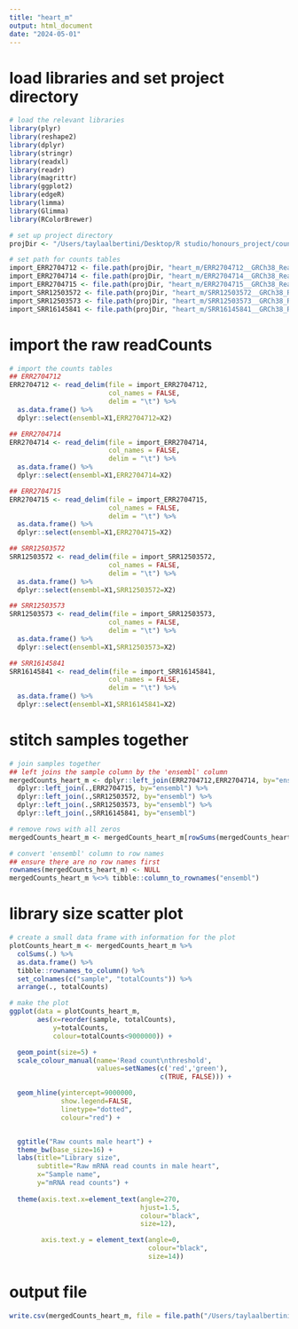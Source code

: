 ```yaml
---
title: "heart_m"
output: html_document
date: "2024-05-01"
---
```


# load libraries and set project directory 
```r
# load the relevant libraries
library(plyr)
library(reshape2)
library(dplyr)
library(stringr)
library(readxl)
library(readr)
library(magrittr)
library(ggplot2)
library(edgeR)
library(limma)
library(Glimma)
library(RColorBrewer)

# set up project directory 
projDir <- "/Users/taylaalbertini/Desktop/R studio/honours_project/count_preprocessing/rawData"

# set path for counts tables 
import_ERR2704712 <- file.path(projDir, "heart_m/ERR2704712__GRCh38_ReadsPerGene_counts.tab")
import_ERR2704714 <- file.path(projDir, "heart_m/ERR2704714__GRCh38_ReadsPerGene_counts.tab")
import_ERR2704715 <- file.path(projDir, "heart_m/ERR2704715__GRCh38_ReadsPerGene_counts.tab")
import_SRR12503572 <- file.path(projDir, "heart_m/SRR12503572__GRCh38_ReadsPerGene_counts.tab")
import_SRR12503573 <- file.path(projDir, "heart_m/SRR12503573__GRCh38_ReadsPerGene_counts.tab")
import_SRR16145841 <- file.path(projDir, "heart_m/SRR16145841__GRCh38_ReadsPerGene_counts.tab")
```

# import the raw readCounts
```r
# import the counts tables
## ERR2704712
ERR2704712 <- read_delim(file = import_ERR2704712,
                         col_names = FALSE,
                         delim = "\t") %>%
  as.data.frame() %>%
  dplyr::select(ensembl=X1,ERR2704712=X2)

## ERR2704714
ERR2704714 <- read_delim(file = import_ERR2704714,
                         col_names = FALSE,
                         delim = "\t") %>%
  as.data.frame() %>%
  dplyr::select(ensembl=X1,ERR2704714=X2)

## ERR2704715
ERR2704715 <- read_delim(file = import_ERR2704715,
                         col_names = FALSE,
                         delim = "\t") %>%
  as.data.frame() %>%
  dplyr::select(ensembl=X1,ERR2704715=X2)

## SRR12503572
SRR12503572 <- read_delim(file = import_SRR12503572,
                         col_names = FALSE,
                         delim = "\t") %>%
  as.data.frame() %>%
  dplyr::select(ensembl=X1,SRR12503572=X2)

## SRR12503573
SRR12503573 <- read_delim(file = import_SRR12503573,
                         col_names = FALSE,
                         delim = "\t") %>%
  as.data.frame() %>%
  dplyr::select(ensembl=X1,SRR12503573=X2)

## SRR16145841
SRR16145841 <- read_delim(file = import_SRR16145841,
                         col_names = FALSE,
                         delim = "\t") %>%
  as.data.frame() %>%
  dplyr::select(ensembl=X1,SRR16145841=X2)
```

# stitch samples together
```r
# join samples together 
## left joins the sample column by the 'ensembl' column
mergedCounts_heart_m <- dplyr::left_join(ERR2704712,ERR2704714, by="ensembl") %>%
  dplyr::left_join(.,ERR2704715, by="ensembl") %>%
  dplyr::left_join(.,SRR12503572, by="ensembl") %>%
  dplyr::left_join(.,SRR12503573, by="ensembl") %>%
  dplyr::left_join(.,SRR16145841, by="ensembl")

# remove rows with all zeros
mergedCounts_heart_m <- mergedCounts_heart_m[rowSums(mergedCounts_heart_m[,-1])>0,]

# convert 'ensembl' column to row names 
## ensure there are no row names first
rownames(mergedCounts_heart_m) <- NULL
mergedCounts_heart_m %<>% tibble::column_to_rownames("ensembl")
```

# library size scatter plot
```r
# create a small data frame with information for the plot
plotCounts_heart_m <- mergedCounts_heart_m %>%
  colSums(.) %>%
  as.data.frame() %>%
  tibble::rownames_to_column() %>%
  set_colnames(c("sample", "totalCounts")) %>%
  arrange(., totalCounts)

# make the plot
ggplot(data = plotCounts_heart_m,
       aes(x=reorder(sample, totalCounts),
           y=totalCounts,
           colour=totalCounts<9000000)) +

  geom_point(size=5) +
  scale_colour_manual(name='Read count\nthreshold',
                      values=setNames(c('red','green'),
                                      c(TRUE, FALSE))) +

  geom_hline(yintercept=9000000,
             show.legend=FALSE,
             linetype="dotted",
             colour="red") +


  ggtitle("Raw counts male heart") +
  theme_bw(base_size=16) +
  labs(title="Library size",
       subtitle="Raw mRNA read counts in male heart",
       x="Sample name",
       y="mRNA read counts") +
  
  theme(axis.text.x=element_text(angle=270,
                                 hjust=1.5,
                                 colour="black",
                                 size=12),

        axis.text.y = element_text(angle=0,
                                   colour="black",
                                   size=14))
```

# output file
```r
write.csv(mergedCounts_heart_m, file = file.path("/Users/taylaalbertini/Desktop/R studio/honours_project/fetal_comparison/readCounts_analysis/combined_raw/rawCounts_heart_m.csv"))
```



